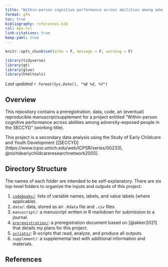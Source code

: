 ```yaml
---
title: "Within-person cognitive performance across abilities among adversity-exposed people in the SECCYD"
format: gfm
toc: true
bibliography: references.bib
csl: apa.csl
link-citations: true
keep-yaml: true
---
```


```r
knitr::opts_chunk$set(echo = F, message = F, warning = F)

library(tidyverse)
library(gt)
library(glue)
library(htmltools)
```

*Last updated `r format(Sys.Date(), "%B %d, %Y")`*

## Overview

This repository contains a preregistration, data, code, an (eventual) reproducible manuscript/supplement for a project entitled "Within-person cognitive performance across abilities among adversity-exposed people in the SECCYD" (working title).

This project is a secondary data analysis using the Study of Early Childcare and Youth Development [[SECCYD](https://www.icpsr.umich.edu/web/ICPSR/series/00233), @nichdearlychildcareresearchnetwork2005].

## Directory Structure

The names of each folder are intended to be self-explanatory. There are six top-level folders to organize the inputs and outputs of this project:

1.  [`codebooks/`](codebooks/): lists of variable names, labels, and value labels (where applicable).
2.  `data/`: data, stored as an `.Rdata` file and `.csv` files.
3.  `manuscript/`: a manuscript written in R markdown for submission to a journal.
4.  [`preregistration/`](preregistration/): a preregistration document based on [@akker2021] that details my plans for this project.
5.  [`scripts/`](scripts/): R-scripts that read, analyze, and produce all outputs.
6.  `supplement/`: a supplemental text with additional information and materials.

## References

